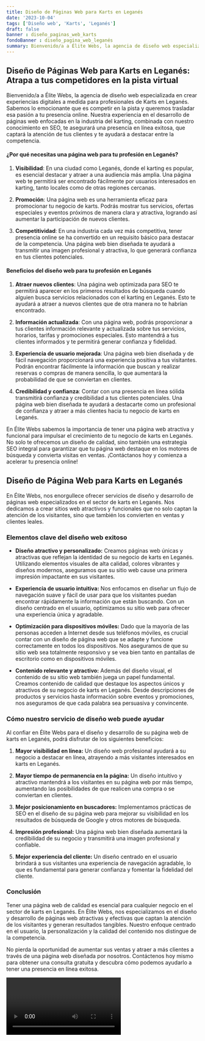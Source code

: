 ```yaml
---
title: Diseño de Páginas Web para Karts en Leganés
date: '2023-10-04'
tags: ['Diseño web', 'Karts', 'Leganés']
draft: false
banner : diseño_paginas_web_karts
fondoBanner : diseño_pagina_web_leganés
summary: Bienvenido/a a Élite Webs, la agencia de diseño web especializada en crear experiencias digitales a medida para profesionales de Karts en Leganés. Sabemos lo emocionante que es competir en la pista y queremos trasladar esa pasión a tu presencia online. Nuestra experiencia en el desarrollo de páginas web enfocadas en la industria del karting, combinada con nuestro conocimiento en SEO, te asegurará una presencia en línea exitosa, que captará la atención de tus clientes y te ayudará a destacar entre la competencia.
---
```


## Diseño de Páginas Web para Karts en Leganés: Atrapa a tus competidores en la pista virtual

Bienvenido/a a Élite Webs, la agencia de diseño web especializada en crear experiencias digitales a medida para profesionales de Karts en Leganés. Sabemos lo emocionante que es competir en la pista y queremos trasladar esa pasión a tu presencia online. Nuestra experiencia en el desarrollo de páginas web enfocadas en la industria del karting, combinada con nuestro conocimiento en SEO, te asegurará una presencia en línea exitosa, que captará la atención de tus clientes y te ayudará a destacar entre la competencia.

#### ¿Por qué necesitas una página web para tu profesión en Leganés?

1. **Visibilidad**: En una ciudad como Leganés, donde el karting es popular, es esencial destacar y atraer a una audiencia más amplia. Una página web te permitirá ser encontrado fácilmente por usuarios interesados en karting, tanto locales como de otras regiones cercanas.

2. **Promoción**: Una página web es una herramienta eficaz para promocionar tu negocio de karts. Podrás mostrar tus servicios, ofertas especiales y eventos próximos de manera clara y atractiva, logrando así aumentar la participación de nuevos clientes.

3. **Competitividad**: En una industria cada vez más competitiva, tener presencia online se ha convertido en un requisito básico para destacar de la competencia. Una página web bien diseñada te ayudará a transmitir una imagen profesional y atractiva, lo que generará confianza en tus clientes potenciales.

#### Beneficios del diseño web para tu profesión en Leganés

1. **Atraer nuevos clientes**: Una página web optimizada para SEO te permitirá aparecer en los primeros resultados de búsqueda cuando alguien busca servicios relacionados con el karting en Leganés. Esto te ayudará a atraer a nuevos clientes que de otra manera no te habrían encontrado.

2. **Información actualizada**: Con una página web, podrás proporcionar a tus clientes información relevante y actualizada sobre tus servicios, horarios, tarifas y promociones especiales. Esto mantendrá a tus clientes informados y te permitirá generar confianza y fidelidad.

3. **Experiencia de usuario mejorada**: Una página web bien diseñada y de fácil navegación proporcionará una experiencia positiva a tus visitantes. Podrán encontrar fácilmente la información que buscan y realizar reservas o compras de manera sencilla, lo que aumentará la probabilidad de que se conviertan en clientes.

4. **Credibilidad y confianza**: Contar con una presencia en línea sólida transmitirá confianza y credibilidad a tus clientes potenciales. Una página web bien diseñada te ayudará a destacarte como un profesional de confianza y atraer a más clientes hacia tu negocio de karts en Leganés.

En Élite Webs sabemos la importancia de tener una página web atractiva y funcional para impulsar el crecimiento de tu negocio de karts en Leganés. No solo te ofrecemos un diseño de calidad, sino también una estrategia SEO integral para garantizar que tu página web destaque en los motores de búsqueda y convierta visitas en ventas. ¡Contáctanos hoy y comienza a acelerar tu presencia online!

<GifSeo />

<Cta />

## Diseño de Página Web para Karts en Leganés

En Élite Webs, nos enorgullece ofrecer servicios de diseño y desarrollo de páginas web especializados en el sector de karts en Leganés. Nos dedicamos a crear sitios web atractivos y funcionales que no solo captan la atención de los visitantes, sino que también los convierten en ventas y clientes leales. 

### Elementos clave del diseño web exitoso

- **Diseño atractivo y personalizado:** Creamos páginas web únicas y atractivas que reflejan la identidad de su negocio de karts en Leganés. Utilizando elementos visuales de alta calidad, colores vibrantes y diseños modernos, aseguramos que su sitio web cause una primera impresión impactante en sus visitantes.

- **Experiencia de usuario intuitiva:** Nos enfocamos en diseñar un flujo de navegación suave y fácil de usar para que los visitantes puedan encontrar rápidamente la información que están buscando. Con un diseño centrado en el usuario, optimizamos su sitio web para ofrecer una experiencia única y agradable.

- **Optimización para dispositivos móviles:** Dado que la mayoría de las personas acceden a Internet desde sus teléfonos móviles, es crucial contar con un diseño de página web que se adapte y funcione correctamente en todos los dispositivos. Nos aseguramos de que su sitio web sea totalmente responsivo y se vea bien tanto en pantallas de escritorio como en dispositivos móviles.

- **Contenido relevante y atractivo:** Además del diseño visual, el contenido de su sitio web también juega un papel fundamental. Creamos contenido de calidad que destaque los aspectos únicos y atractivos de su negocio de karts en Leganés. Desde descripciones de productos y servicios hasta información sobre eventos y promociones, nos aseguramos de que cada palabra sea persuasiva y convincente.

### Cómo nuestro servicio de diseño web puede ayudar

Al confiar en Élite Webs para el diseño y desarrollo de su página web de karts en Leganés, podrá disfrutar de los siguientes beneficios:

1. **Mayor visibilidad en línea:** Un diseño web profesional ayudará a su negocio a destacar en línea, atrayendo a más visitantes interesados en karts en Leganés.

2. **Mayor tiempo de permanencia en la página:** Un diseño intuitivo y atractivo mantendrá a los visitantes en su página web por más tiempo, aumentando las posibilidades de que realicen una compra o se conviertan en clientes.

3. **Mejor posicionamiento en buscadores:** Implementamos prácticas de SEO en el diseño de su página web para mejorar su visibilidad en los resultados de búsqueda de Google y otros motores de búsqueda.

4. **Impresión profesional:** Una página web bien diseñada aumentará la credibilidad de su negocio y transmitirá una imagen profesional y confiable.

5. **Mejor experiencia del cliente:** Un diseño centrado en el usuario brindará a sus visitantes una experiencia de navegación agradable, lo que es fundamental para generar confianza y fomentar la fidelidad del cliente.

### Conclusión

Tener una página web de calidad es esencial para cualquier negocio en el sector de karts en Leganés. En Élite Webs, nos especializamos en el diseño y desarrollo de páginas web atractivas y efectivas que captan la atención de los visitantes y generan resultados tangibles. Nuestro enfoque centrado en el usuario, la personalización y la calidad del contenido nos distingue de la competencia.

No pierda la oportunidad de aumentar sus ventas y atraer a más clientes a través de una página web diseñada por nosotros. Contáctenos hoy mismo para obtener una consulta gratuita y descubra cómo podemos ayudarlo a tener una presencia en línea exitosa.

<Video />

<CtaBot job='Karts' city='Leganés'/>

<Gmaps query='Leganés+españa+maps' />